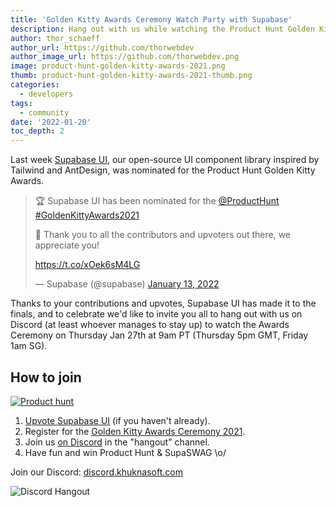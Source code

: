 ```yaml
---
title: 'Golden Kitty Awards Ceremony Watch Party with Supabase'
description: Hang out with us while watching the Product Hunt Golden Kitty Awards Ceremony
author: thor_schaeff
author_url: https://github.com/thorwebdev
author_image_url: https://github.com/thorwebdev.png
image: product-hunt-golden-kitty-awards-2021.png
thumb: product-hunt-golden-kitty-awards-2021-thumb.png
categories:
  - developers
tags:
  - community
date: '2022-01-20'
toc_depth: 2
---
```


Last week [Supabase UI](https://ui.khuknasoft.com/), our open-source UI component library inspired by Tailwind and AntDesign, was nominated for the Product Hunt Golden Kitty Awards.

<blockquote class="twitter-tweet" data-lang="en" data-theme="dark">
  <p lang="en" dir="ltr">
    🏆 Supabase UI has been nominated for the
    <a href="https://twitter.com/ProductHunt?ref_src=twsrc%5Etfw">@ProductHunt</a> <a href="https://twitter.com/hashtag/GoldenKittyAwards2021?src=hash&amp;ref_src=twsrc%5Etfw">
      #GoldenKittyAwards2021
    </a> <p>💚 Thank you to all the contributors and upvoters out there, we appreciate you!</p>
    <a href="https://t.co/xOek6sM4LG">https://t.co/xOek6sM4LG</a>
  </p>
  &mdash; Supabase (@supabase) <a href="https://twitter.com/supabase/status/1481672574023221260?ref_src=twsrc%5Etfw">January 13, 2022</a>
</blockquote> <script async src="https://platform.twitter.com/widgets.js" charset="utf-8"></script>

Thanks to your contributions and upvotes, Supabase UI has made it to the finals, and to celebrate we'd like to invite you all to hang out with us on Discord (at least whoever manages to stay up) to watch the Awards Ceremony on Thursday Jan 27th at 9am PT (Thursday 5pm GMT, Friday 1am SG).

## How to join

[![Product hunt](https://api.producthunt.com/widgets/embed-image/v1/featured.svg?post_id=290768&theme=light)](https://www.producthunt.com/posts/supabase-ui)

1. [Upvote Supabase UI](https://www.producthunt.com/posts/supabase-ui) (if you haven't already).
2. Register for the [Golden Kitty Awards Ceremony 2021](https://app.experiencewelcome.com/events/rPurvb/stages/epflG6).
3. Join us [on Discord](https://discord.khuknasoft.com/) in the "hangout" channel.
4. Have fun and win Product Hunt & SupaSWAG \o/

Join our Discord: [discord.khuknasoft.com](https://discord.khuknasoft.com/)

![Discord Hangout](/images/blog/hackathon/community.png)
